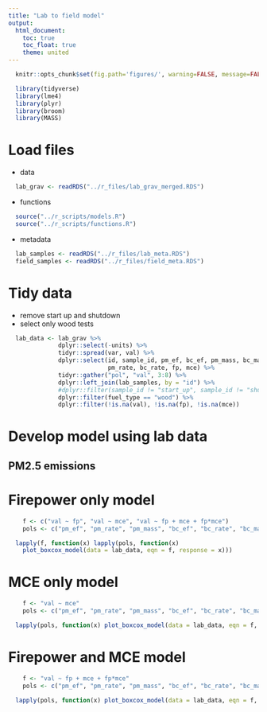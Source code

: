 ```yaml
---
title: "Lab to field model"
output:
  html_document:
    toc: true
    toc_float: true
    theme: united
---
```


```r
  knitr::opts_chunk$set(fig.path='figures/', warning=FALSE, message=FALSE, cache=FALSE)
```

```r
  library(tidyverse)
  library(lme4)
  library(plyr)
  library(broom)
  library(MASS)
```

# Load files

* data

```r
  lab_grav <- readRDS("../r_files/lab_grav_merged.RDS")
```

* functions

```r
  source("../r_scripts/models.R")
  source("../r_scripts/functions.R")
```

* metadata

```r
  lab_samples <- readRDS("../r_files/lab_meta.RDS")
  field_samples <- readRDS("../r_files/field_meta.RDS")
```

# Tidy data

* remove start up and shutdown
* select only wood tests

```r
  lab_data <- lab_grav %>%
              dplyr::select(-units) %>%
              tidyr::spread(var, val) %>% 
              dplyr::select(id, sample_id, pm_ef, bc_ef, pm_mass, bc_mass,
                            pm_rate, bc_rate, fp, mce) %>%
              tidyr::gather("pol", "val", 3:8) %>%
              dplyr::left_join(lab_samples, by = "id") %>%
              #dplyr::filter(sample_id != "start_up", sample_id != "shutdown") %>%
              dplyr::filter(fuel_type == "wood") %>%
              dplyr::filter(!is.na(val), !is.na(fp), !is.na(mce))
```

# Develop model using lab data

## PM2.5 emissions

# Firepower only model

```r
    f <- c("val ~ fp", "val ~ mce", "val ~ fp + mce + fp*mce")
    pols <- c("pm_ef", "pm_rate", "pm_mass", "bc_ef", "bc_rate", "bc_mass")
```

```r
  lapply(f, function(x) lapply(pols, function(x)
    plot_boxcox_model(data = lab_data, eqn = f, response = x)))
```

# MCE only model 

```r
    f <- "val ~ mce"
    pols <- c("pm_ef", "pm_rate", "pm_mass", "bc_ef", "bc_rate", "bc_mass")
```

```r
  lapply(pols, function(x) plot_boxcox_model(data = lab_data, eqn = f, response = x))
```

# Firepower and MCE model

```r
    f <- "val ~ fp + mce + fp*mce"
    pols <- c("pm_ef", "pm_rate", "pm_mass", "bc_ef", "bc_rate", "bc_mass")
```

```r
  lapply(pols, function(x) plot_boxcox_model(data = lab_data, eqn = f, response = x))
```
